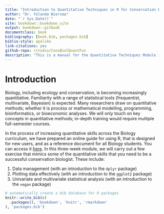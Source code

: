 ```yaml
--- 
title: "Introduction to Quantitative Techniques in R for Conservation Biology"
author: "Dr. Yolanda Wiersma"
date: "`r Sys.Date()`"
site: bookdown::bookdown_site
output: bookdown::gitbook
documentclass: book
bibliography: [book.bib, packages.bib]
biblio-style: apalike
link-citations: yes
github-repo: rstudio/ConsBiolQuantFun
description: "This is a manual for the Quantitative Techniques Module in BIOL 4651/7944 (Conservation in Practice)"
---
```


# Introduction

Biology, including ecology and conservation, is becoming increasingly quantitative. Familiarity with a range of statistical tools (frequentist, multivariate, Bayesian) is expected. Many researchers draw on quantitative methods; whether it is process or mathematical modelling, programming, bioinformatics, or bioeconomic analyses. We will only touch on key concepts in quantitative methods; in-depth training would require multiple full-semester courses. 

In the process of increasing quantitative skills across the Biology curriculum, we have prepared an online guide for using R, that is designed for new users, and as a reference document for all Biology students. You can access it [here](https://ahurford.github.io/quant-guide-all-courses/). 
In this three-week module, we will carry out a few exercise that mimics some of the quantitative skills that you need to be a successful conservation biologist. These include:

1. Data management (with an introduction to the ```dplyr``` package)
1. Plotting data effectively (with an introduction to the ```ggplot2``` package)
1. Univariate and multivariate statistical analysis (with an introduction to the ```vegan``` package)





```r
# automatically create a bib database for R packages
knitr::write_bib(c(
  .packages(), 'bookdown', 'knitr', 'rmarkdown'
), 'packages.bib')
```
